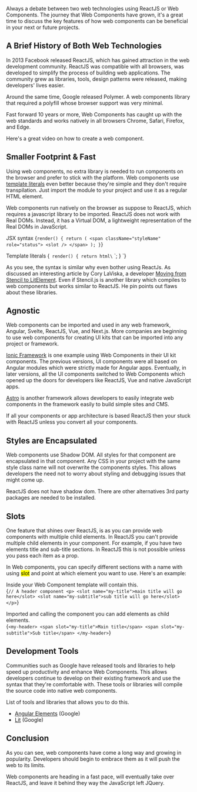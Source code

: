 
Always a debate between two web technologies using ReactJS or Web Components. The journey that Web Components have grown, it's a great time 
to discuss the key features of how web components can be beneficial in your next or future projects.

## A Brief History of Both Web Technologies

In 2013 Facebook released ReactJS, which has gained attraction in the web development community. ReactJS was compatible with all browsers, 
was developed to simplify the process of building web applications. The community grew as libraries, tools, design patterns
were released, making developers' lives easier.

Around the same time, Google released Polymer. A web components library that required a polyfill whose browser support was very minimal.

Fast forward 10 years or more, Web Components has caught up with the web standards and works natively in all browsers Chrome, Safari, Firefox, and Edge. 

Here's a great video on how to create a web component.

<LiteYouTubeEmbed id="2I7uX8m0Ta0" title="Learn Web Components In 25 Minutes" />
    
## Smaller Footprint & Fast
Using web components, no extra library is needed to run components on the browser and prefer to stick with the platform. 
Web components use [template literals](https://developer.mozilla.org/en-US/docs/Web/JavaScript/Reference/Template_literals) 
even better because they're simple and they don't require transpilation. Just import the module  to your project and
use it as a regular HTML element.

Web components run natively on the browser as suppose to ReactJS, which requires a javascript library to be imported. 
ReactJS does not work with Real DOMs. Instead, it has a Virtual DOM, a lightweight representation of the Real DOMs
in JavaScript.

JSX syntax
<SyntaxHighlighter language="javascript">
    {`
      render() {
        return (
          <span className="styleName" role="status">
            <slot />
          </span>
        );
      }
    `}
</SyntaxHighlighter>

Template literals
<SyntaxHighlighter language="javascript">
  {`
    render() {
      return html\`
        <span class="style" role="status">
          <slot />
        </span>
      \`;
    }
  `}
</SyntaxHighlighter>

As you see, the syntax is similar why even bother using ReactJs. As discussed an interesting article by Cory LaViska, a developer
[Moving from Stencil to LitElement](https://www.abeautifulsite.net/posts/moving-from-stencil-to-lit-element/). 
Even if Stencil.js is another library which compiles to web components but works similar to ReactJS. He pin points out flaws about
these libraries.

## Agnostic

Web components can be imported and used in any web framework, Angular, Svelte, ReactJS, Vue, and Next.js. More companies are beginning
to use web components for creating UI kits that can be imported into any project or framework. 

[Ionic Framework](https://ionicframework.com/) is one example using Web Components in their UI kit components. The previous versions, UI components were all based on 
Angular modules which were strictly made for Angular apps. Eventually, in later versions, all the UI components switched to Web Components which opened up the doors for developers like
ReactJS, Vue and native JavaScript apps.

[Astro](https://astro.build/) is another framework allows developers to easily integrate web components in the framework easily to build simple sites and CMS.

If all your components or app architecture is based ReactJS then your stuck with ReactJS unless you convert all your components.

## Styles are Encapsulated

Web components use Shadow DOM. All styles for that component are encapsulated in that component. Any CSS in your project with the same style class name will not overwrite
the components styles. This allows developers the need not to worry about styling and debugging issues that might come up.

ReactJS does not have shadow dom. There are other alternatives 3rd party packages are needed to be installed.

## Slots

One feature that shines over ReactJS, is as you can provide web components with multiple child elements. 
In ReactJS you can't provide multiple child elements in your component. 
For example, if you have two elements title and sub-title sections. In ReactJS this is not possible unless you 
pass each item as a prop.

In Web components, you can specify different sections with a name with using <mark>slot</mark> and point at which element you want to use. Here's an example:

Inside your Web Component template will contain this.  
<SyntaxHighlighter language="javascript">
    {`
      // A header component
       <p>
        <slot name="my-title">main title will go here</slot>
        <slot name="my-subtitle">sub title will go here</slot>
       </p>
    `}
</SyntaxHighlighter>

Imported and calling the component you can add elements as child elements.  
<SyntaxHighlighter language="javascript">
    {`
      <my-header>
        <span slot="my-title">Main title</span>
        <span slot="my-subtitle">Sub title</span>
      </my-header>
    `}
</SyntaxHighlighter>

## Development Tools

Communities such as Google have released tools and libraries to help speed up productivity and enhance Web Components. 
This allows developers continue to develop on their existing framework and use the syntax that they're comfortable with. 
These tools or libraries will compile the source code into native web components.

List of tools and libraries that allows you to do this.

- [Angular Elements](https://angular.io/guide/elements) (Google)
- [Lit](https://lit.dev/) (Google)

## Conclusion

As you can see, web components have come a long way and growing in popularity. Developers should begin to embrace them
as it will push the web to its limits.

Web components are heading in a fast pace, will eventually take over ReactJS, and leave it behind they way the JavaScript left JQuery.
